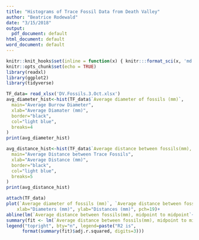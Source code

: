```yaml
---
title: "Histograms of Trace Fossil Data from Death Valley"
author: "Beatrice Rodewald"
date: "3/15/2018"
output: 
  pdf_document: default
html_document: default
word_document: default
---
```


```r
knitr::knit_hooks$set(inline = function(x) { knitr:::format_sci(x, 'md')})
knitr::opts_chunk$set(echo = TRUE)
library(readxl)
library(ggplot2)
library(tidyverse)
```



```r
TF_data= read_xlsx('DV.Fossils.3.Oct.xlsx')
avg_diameter_hist<-hist(TF_data$`Average diameter of fossils (mm)`,
  main="Average Burrow Diameter",
  xlab="Average Diamater (mm)",
  border="black",
  col="light blue",
  breaks=4
)
print(avg_diameter_hist)

```

```r
avg_distance_hist<-hist(TF_data$`Average distance between fossils(mm), midpoint to midpoint`,
  main="Average Distance between Trace Fossils",
  xlab="Average Distance (mm)",
  border="black",
  col="light blue",
  breaks=5
)
print(avg_distance_hist)

```

```r
attach(TF_data)
plot(`Average diameter of fossils (mm)`, `Average distance between fossils(mm), midpoint to midpoint`, main="Diameters of Burrows and Distances Between Them", 
  	xlab="Diameters (mm)", ylab="Distances (mm)", pch=19)+
abline(lm(`Average distance between fossils(mm), midpoint to midpoint`~`Average diameter of fossils (mm)`), col="blue")
summary(fit <- lm(`Average distance between fossils(mm), midpoint to midpoint`~`Average diameter of fossils (mm)`))
legend("topright", bty="n", legend=paste("R2 is",
      format(summary(fit)$adj.r.squared, digits=3)))
```
